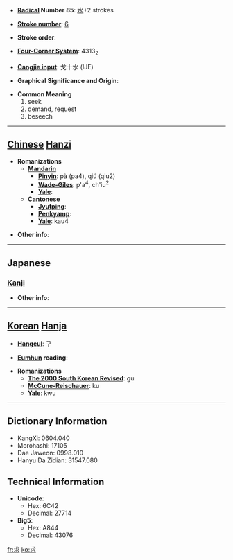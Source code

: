 * '''[[Wiktionary:Chinese radical index| Radical]] Number 85''': [[Wiktionary:Chinese radical index 水|水]]+2 strokes

* '''[[Wiktionary:Chinese total strokes index|Stroke number]]''': [[Wiktionary:Chinese total strokes index 6|6]]

* '''Stroke order''': 

* '''[[Wiktionary:Chinese four corner index|Four-Corner System]]''': 4313<sub>2</sub>

* '''[[Wiktionary:Chinese Cangjie index|Cangjie input]]''': 戈十水 (IJE)

* '''Graphical Significance and Origin''': 

* '''Common Meaning'''
*#seek
*# demand, request
*# beseech


----

== [[Chinese]] [[Hanzi]] ==

* '''Romanizations'''
** '''[[Mandarin]]'''
*** '''[[Pinyin]]''': pà (pa4), qiú (qiu2)
*** '''[[Wade-Giles]]''': p'a<sup>4</sup>, ch'iu<sup>2</sup>
*** '''[[Yale]]''': 
** '''[[Cantonese]]'''
*** '''[[Jyutping]]''':
*** '''[[Penkyamp]]''': 
*** '''[[Yale]]''': kau4

* '''Other info''': 

----

==Japanese==
===[[Kanji]]===
{{kanji|on readings=[[きゅう]] (kyū)
|kun readings=[[もとめる]] (motomeru)
}}

* '''Other info''':  

----

== [[Korean]] [[Hanja]] ==

* '''[[Hangeul]]''': 구

* '''[[Eumhun]] reading''': 

* '''Romanizations'''
** '''[[The 2000 South Korean Revised Romanization|The 2000 South Korean Revised]]''': gu
** '''[[McCune-Reischauer]]''': ku
** '''[[Yale]]''': kwu

----

== Dictionary Information ==

* KangXi: 0604.040
* Morohashi: 17105
* Dae Jaweon: 0998.010
* Hanyu Da Zidian: 31547.080

== Technical Information ==

* '''Unicode''':
** Hex: 6C42
** Decimal: 27714
* '''Big5''':
** Hex: A844
** Decimal: 43076

[[fr:求]]
[[ko:求]]